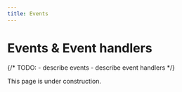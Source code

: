 ```yaml
---
title: Events
---
```


# Events & Event handlers
 

{/*
    TODO:
        - describe events
        - describe event handlers
*/}
 
<Callout type="warning" emoji="🚧">
    This page is under construction.
</Callout>
